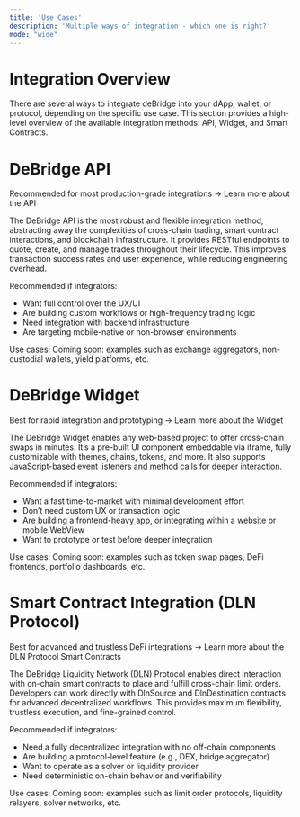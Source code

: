 ```yaml
---
title: 'Use Cases'
description: 'Multiple ways of integration - which one is right?'
mode: "wide"
---
```


# Integration Overview
There are several ways to integrate deBridge into your dApp, wallet, or protocol, depending on the specific use case. This section provides a high-level overview of the available integration methods: API, Widget, and Smart Contracts.

# DeBridge API
Recommended for most production-grade integrations
→ Learn more about the API

The DeBridge API is the most robust and flexible integration method, abstracting away the complexities of cross-chain trading, smart contract interactions, and blockchain infrastructure. It provides RESTful endpoints to quote, create, and manage trades throughout their lifecycle. This improves transaction success rates and user experience, while reducing engineering overhead.

Recommended if integrators:
- Want full control over the UX/UI
- Are building custom workflows or high-frequency trading logic
- Need integration with backend infrastructure
- Are targeting mobile-native or non-browser environments

Use cases:
Coming soon: examples such as exchange aggregators, non-custodial wallets, yield platforms, etc.

# DeBridge Widget
Best for rapid integration and prototyping
→ Learn more about the Widget

The DeBridge Widget enables any web-based project to offer cross-chain swaps in minutes. It’s a pre-built UI component embeddable via iframe, fully customizable with themes, chains, tokens, and more. It also supports JavaScript-based event listeners and method calls for deeper interaction.

Recommended if integrators:
- Want a fast time-to-market with minimal development effort
- Don’t need custom UX or transaction logic
- Are building a frontend-heavy app, or integrating within a website or mobile WebView
- Want to prototype or test before deeper integration

Use cases:
Coming soon: examples such as token swap pages, DeFi frontends, portfolio dashboards, etc.

# Smart Contract Integration (DLN Protocol)
Best for advanced and trustless DeFi integrations
→ Learn more about the DLN Protocol Smart Contracts

The DeBridge Liquidity Network (DLN) Protocol enables direct interaction with on-chain smart contracts to place and fulfill cross-chain limit orders. Developers can work directly with DlnSource and DlnDestination contracts for advanced decentralized workflows. This provides maximum flexibility, trustless execution, and fine-grained control.

Recommended if integrators:
- Need a fully decentralized integration with no off-chain components
- Are building a protocol-level feature (e.g., DEX, bridge aggregator)
- Want to operate as a solver or liquidity provider
- Need deterministic on-chain behavior and verifiability

Use cases:
Coming soon: examples such as limit order protocols, liquidity relayers, solver networks, etc.